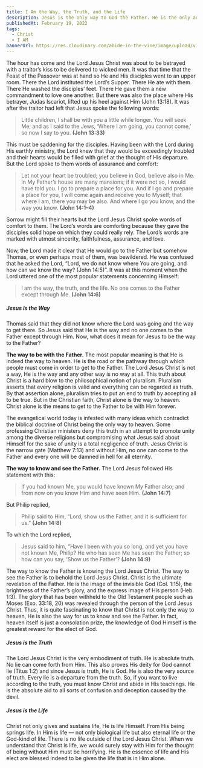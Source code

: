 ```yaml
---
title: I Am the Way, the Truth, and the Life
description: Jesus is the only way to God the Father. He is the only and absolute truth and the standard of it. He is the source of life and He Himself is the life. Indeed, we can see here that Christ is supreme over all.
publishedAt: February 19, 2022
tags:
  - Christ
  - I AM
bannerUrl: https://res.cloudinary.com/abide-in-the-vine/image/upload/v1645009056/walk_d552b8aa73.jpg
---
```


The hour has come and the Lord Jesus Christ was about to be betrayed with a traitor’s kiss to be delivered to wicked men. It was that time that the Feast of the Passover was at hand so He and His disciples went to an upper room. There the Lord instituted the Lord’s Supper. There He ate with them. There He washed the disciples’ feet. There He gave them a new commandment to love one another. But there was also the place where His betrayer, Judas Iscariot, lifted up his heel against Him (John 13:18). It was after the traitor had left that Jesus spoke the following words:

> Little children, I shall be with you a little while longer. You will seek Me; and as I said to the Jews, ‘Where I am going, you cannot come,’ so now I say to you.
> **(John 13:33)**

This must be saddening for the disciples. Having been with the Lord during His earthly ministry, the Lord knew that they would be exceedingly troubled and their hearts would be filled with grief at the thought of His departure. But the Lord spoke to them words of assurance and comfort:

> Let not your heart be troubled; you believe in God, believe also in Me. In My Father’s house are many mansions; if it were not so, I would have told you. I go to prepare a place for you. And if I go and prepare a place for you, I will come again and receive you to Myself; that where I am, there you may be also. And where I go you know, and the way you know.
> **(John 14:1–4)**

Sorrow might fill their hearts but the Lord Jesus Christ spoke words of comfort to them. The Lord’s words are comforting because they gave the disciples solid hope on which they could really rely. The Lord’s words are marked with utmost sincerity, faithfulness, assurance, and love.

Now, the Lord made it clear that He would go to the Father but somehow Thomas, or even perhaps most of them, was bewildered. He was confused that he asked the Lord, “Lord, we do not know where You are going, and how can we know the way? (John 14:5)”. It was at this moment when the Lord uttered one of the most popular statements concerning Himself:

> I am the way, the truth, and the life. No one comes to the Father except through Me.
> **(John 14:6)**

##### **Jesus is the Way**

Thomas said that they did not know where the Lord was going and the way to get there. So Jesus said that He is the way and no one comes to the Father except through Him. Now, what does it mean for Jesus to be the way to the Father?

**The way to be with the Father.** The most popular meaning is that He is indeed the way to heaven. He is the road or the pathway through which people must come in order to get to the Father. The Lord Jesus Christ is not a way, He is the way and any other way is no way at all. This truth about Christ is a hard blow to the philosophical notion of pluralism. Pluralism asserts that every religion is valid and everything can be regarded as truth. By that assertion alone, pluralism tries to put an end to truth by accepting all to be true. But in the Christian faith, Christ alone is the way to heaven. Christ alone is the means to get to the Father to be with Him forever.

The evangelical world today is infested with many ideas which contradict the biblical doctrine of Christ being the only way to heaven. Some professing Christian ministers deny this truth in an attempt to promote unity among the diverse religions but compromising what Jesus said about Himself for the sake of unity is a total negligence of truth. Jesus Christ is the narrow gate (Matthew 7:13) and without Him, no one can come to the Father and every one will be damned in hell for all eternity.

**The way to know and see the Father.** The Lord Jesus followed His statement with this:

> If you had known Me, you would have known My Father also; and from now on you know Him and have seen Him.
> **(John 14:7)**

But Philip replied,

> Philip said to Him, “Lord, show us the Father, and it is sufficient for us.”
> **(John 14:8)**

To which the Lord replied,

> Jesus said to him, “Have I been with you so long, and yet you have not known Me, Philip? He who has seen Me has seen the Father; so how can you say, ‘Show us the Father’?
> **(John 14:9)**

The way to know the Father is knowing the Lord Jesus Christ. The way to see the Father is to behold the Lord Jesus Christ. Christ is the ultimate revelation of the Father. He is the image of the invisible God (Col. 1:15), the brightness of the Father’s glory, and the express image of His person (Heb. 1:3). The glory that has been withheld to the Old Testament people such as Moses (Exo. 33:18, 20) was revealed through the person of the Lord Jesus Christ. Thus, it is quite fascinating to know that Christ is not only the way to heaven, He is also the way for us to know and see the Father. In fact, heaven itself is just a consolation prize, the knowledge of God Himself is the greatest reward for the elect of God.

##### **Jesus is the Truth**

The Lord Jesus Christ is the very embodiment of truth. He is absolute truth. No lie can come forth from Him. This also proves His deity for God cannot lie (Titus 1:2) and since Jesus is truth, He is God. He is also the very source of truth. Every lie is a departure from the truth. So, if you want to live according to the truth, you must know Christ and abide in His teachings. He is the absolute aid to all sorts of confusion and deception caused by the devil.

##### **Jesus is the Life**

Christ not only gives and sustains life, He is life Himself. From His being springs life. In Him is life — not only biological life but also eternal life or the God-kind of life. There is no life outside of the Lord Jesus Christ. When we understand that Christ is life, we would surely stay with Him for the thought of being without Him must be horrifying. He is the essence of life and His elect are blessed indeed to be given the life that is in Him alone.
